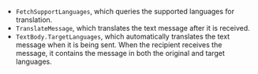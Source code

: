 <PlatformWrapper platform="unity">

- `FetchSupportLanguages`, which queries the supported languages for translation.
- `TranslateMessage`, which translates the text message after it is received.
- `TextBody.TargetLanguages`, which automatically translates the text message when it is being sent. When the recipient receives the message, it contains the message in both the original and target languages.

</PlatformWrapper>